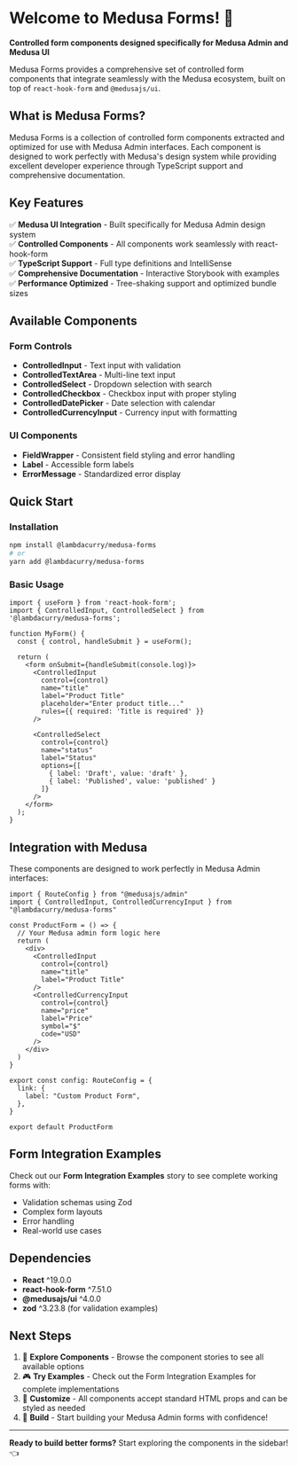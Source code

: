 # Welcome to Medusa Forms! 🎯

**Controlled form components designed specifically for Medusa Admin and Medusa UI**

Medusa Forms provides a comprehensive set of controlled form components that integrate seamlessly with the Medusa ecosystem, built on top of `react-hook-form` and `@medusajs/ui`.

## What is Medusa Forms?

Medusa Forms is a collection of controlled form components extracted and optimized for use with Medusa Admin interfaces. Each component is designed to work perfectly with Medusa's design system while providing excellent developer experience through TypeScript support and comprehensive documentation.

## Key Features

✅ **Medusa UI Integration** - Built specifically for Medusa Admin design system  
✅ **Controlled Components** - All components work seamlessly with react-hook-form  
✅ **TypeScript Support** - Full type definitions and IntelliSense  
✅ **Comprehensive Documentation** - Interactive Storybook with examples  
✅ **Performance Optimized** - Tree-shaking support and optimized bundle sizes  

## Available Components

### Form Controls
- **ControlledInput** - Text input with validation
- **ControlledTextArea** - Multi-line text input  
- **ControlledSelect** - Dropdown selection with search
- **ControlledCheckbox** - Checkbox input with proper styling
- **ControlledDatePicker** - Date selection with calendar
- **ControlledCurrencyInput** - Currency input with formatting

### UI Components
- **FieldWrapper** - Consistent field styling and error handling
- **Label** - Accessible form labels
- **ErrorMessage** - Standardized error display

## Quick Start

### Installation

```bash
npm install @lambdacurry/medusa-forms
# or
yarn add @lambdacurry/medusa-forms
```

### Basic Usage

```tsx
import { useForm } from 'react-hook-form';
import { ControlledInput, ControlledSelect } from '@lambdacurry/medusa-forms';

function MyForm() {
  const { control, handleSubmit } = useForm();

  return (
    <form onSubmit={handleSubmit(console.log)}>
      <ControlledInput
        control={control}
        name="title"
        label="Product Title"
        placeholder="Enter product title..."
        rules={{ required: 'Title is required' }}
      />
      
      <ControlledSelect
        control={control}
        name="status"
        label="Status"
        options={[
          { label: 'Draft', value: 'draft' },
          { label: 'Published', value: 'published' }
        ]}
      />
    </form>
  );
}
```

## Integration with Medusa

These components are designed to work perfectly in Medusa Admin interfaces:

```tsx
import { RouteConfig } from "@medusajs/admin"
import { ControlledInput, ControlledCurrencyInput } from "@lambdacurry/medusa-forms"

const ProductForm = () => {
  // Your Medusa admin form logic here
  return (
    <div>
      <ControlledInput
        control={control}
        name="title"
        label="Product Title"
      />
      <ControlledCurrencyInput
        control={control}
        name="price"
        label="Price"
        symbol="$"
        code="USD"
      />
    </div>
  )
}

export const config: RouteConfig = {
  link: {
    label: "Custom Product Form",
  },
}

export default ProductForm
```

## Form Integration Examples

Check out our **Form Integration Examples** story to see complete working forms with:
- Validation schemas using Zod
- Complex form layouts
- Error handling
- Real-world use cases

## Dependencies

- **React** ^19.0.0
- **react-hook-form** ^7.51.0  
- **@medusajs/ui** ^4.0.0
- **zod** ^3.23.8 (for validation examples)

## Next Steps

1. 📖 **Explore Components** - Browse the component stories to see all available options
2. 🎮 **Try Examples** - Check out the Form Integration Examples for complete implementations  
3. 🔧 **Customize** - All components accept standard HTML props and can be styled as needed
4. 🚀 **Build** - Start building your Medusa Admin forms with confidence!

---

**Ready to build better forms?** Start exploring the components in the sidebar! 👈

